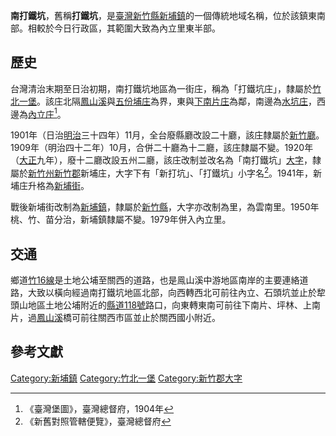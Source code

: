 {{noteTA　
|1 = zh-cn:庄; zh-hk:庄; zh-tw:庄;
}}
'''南打鐵坑'''，舊稱'''打鐵坑'''，是[[臺灣|臺灣]][[新竹縣|新竹縣]][[新埔鎮|新埔鎮]]的一個傳統地域名稱，位於該鎮東南部。相較於今日行政區，其範圍大致為內立里東半部。

==歷史==
台灣清治末期至日治初期，南打鐵坑地區為一街庄，稱為「打鐵坑庄」，隸屬於[[竹北一堡|竹北一堡]]。該庄北隔[[鳳山溪|鳳山溪]]與[[五分埔_(新竹縣)|五份埔庄]]為界，東與[[下南片庄|下南片庄]]為鄰，南邊為[[水坑_(芎林鄉)|水坑庄]]，西邊為[[內立庄|內立庄]]<ref>《臺灣堡圖》，臺灣總督府，1904年</ref>。

1901年（日治[[明治|明治]]三十四年）11月，全台廢縣廳改設二十廳，該庄隸屬於[[新竹廳|新竹廳]]。1909年（明治四十二年）10月，合併二十廳為十二廳，該庄隸屬不變。1920年（[[大正|大正]]九年），廢十二廳改設五州二廳，該庄改制並改名為「南打鐵坑」[[大字|大字]]，隸屬於[[新竹州|新竹州]][[新竹郡|新竹郡]]新埔庄，大字下有「新打坑」、「打鐵坑」小字名<ref>《新舊對照管轄便覽》，臺灣總督府</ref>。1941年，新埔庄升格為[[新埔街|新埔街]]。

戰後新埔街改制為[[新埔鎮|新埔鎮]]，隸屬於[[新竹縣|新竹縣]]，大字亦改制為里，為雲南里。1950年桃、竹、苗分治，新埔鎮隸屬不變。1979年併入內立里。

==交通==
鄉道[[竹16線|竹16線]]是土地公埔至關西的道路，也是鳯山溪中游地區南岸的主要連絡道路，大致以橫向經過南打鐵坑地區北部，向西轉西北可前往內立、石頭坑並止於犂頭山地區土地公埔附近的[[縣道118號|縣道118號]]路口，向東轉東南可前往下南片、坪林、上南片，過[[鳳山溪|鳳山溪]]橋可前往關西市區並止於關西國小附近。

==參考文獻==
{{reflist}}

{{新竹郡}}

[[Category:新埔鎮|Category:新埔鎮]]
[[Category:竹北一堡|Category:竹北一堡]]
[[Category:新竹郡大字|Category:新竹郡大字]]